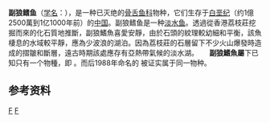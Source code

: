 {{Speciesbox
| taxon = Paralycoptera wui
| image = ParalycopteraWui-PaleozoologicalMuseumOfChina-May23-08.jpg
| caption = 展示於[[中國古動物館|中國古動物館]]的化石
| fossil_range = {{Fossil range|125|100.5}} [[Aptian|Aptian]]-[[Albian|Albian]]
| genus_authority = Chang & Chou，1977年<ref>XU, G.-H. and CHANG, M.-M. (2009), Redescription of †Paralycoptera wui Chang & Chou, 1977 (Teleostei: Osteoglossoidei) from the Early Cretaceous of eastern China. Zoological Journal of the Linnean Society, 157: 83–106. doi: 10.1111/j.1096-3642.2009.00532.x</ref>
| synonyms =
* ''P. changi'' <small>Ma & Sun，1988年</small>
}}

'''副狼鳍鱼'''（[[学名|学名]]：''{{Lang|la|Paralycoptera}}''），是一种已灭绝的[[骨舌鱼科|骨舌鱼科]]物种，它们生存于[[白垩纪|白垩纪]]（约1億2500萬到1亿1000年前）的[[中国|中国]]。副狼鳍鱼是一种[[淡水鱼|淡水鱼]]。透過從香港荔枝莊挖掘而來的化石質地推斷，副狼鰭魚喜愛安靜，由於石頭的紋理較幼細和平衡，該魚棲息的水域較平靜，應為少波浪的湖泊。因為荔枝莊的石層留下不少火山爆發時造成的摺皺和斷層，遠古時期該處應存有亞熱帶氣候的淡水湖。
　
'''副狼鰭魚屬'''下已知只有一个物種，即 ''{{Lang|la|Paralycoptera wui}}''。而后1988年命名的 ''{{Lang|la|Paralycoptera changi}}'' 被证实属于同一物种。

== 参考资料 ==
{{Reflist}}
{{骨舌總目}}
{{Taxonbar}}
{{生物小作品}}

[[分类:骨舌鱼目|F]]
[[分类:白垩纪鱼类|F]]